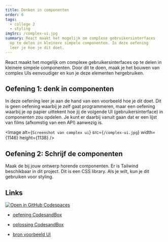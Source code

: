 ```yaml
---
title: Denken in componenten
order: 6
tags:
  - college 2
  - styling
imgSrc: /complex-ui.jpg
summary: React maakt het mogelijk om complexe gebruikersinterfaces
  op te delen in kleinere simpele componenten. In deze oefening
  leer je hoe je dit doet.
---
```


React maakt het mogelijk om complexe gebruikersinterfaces
op te delen in kleinere simpele componenten. Door dit te doen, maak
je het bouwen van complex UIs eenvoudiger en kun je deze elementen hergebruiken.

## Oefening 1: denk in componenten

In deze oefening leer je aan de hand van een voorbeeld hoe je dit doet. Dit is
geen oefening waarbij je zelf gaat programmeren, maar een oefening waarbij je
op papier uittekent hoe jij de volgende UI (gebruikersinterface) in componenten
zou opdelen. Je kunt er daarbij vanuit gaan dat er een lijst van films (afkomstig
van een API) aanwezig is.

<Image
  alt={`Screenshot van complex ui`}
  src={`/complex-ui.jpg`}
  width={1146}
  height={1138}
/>

## Oefening 2: Schrijf de componenten

Maak de bij jouw ontwerp horende componenten. Er is Tailwind beschikbaar
in dit project. Dit is een CSS library. Als je wilt, kun je dit gebruiken voor styling.

## Links

[![Open in GitHub Codespaces](https://github.com/codespaces/badge.svg)](https://github.com/codespaces/new?hide_repo_select=true&ref=main&repo=597837686&machine=basicLinux32gb&devcontainer_path=.devcontainer%2Foefening-denken-in-componenten%2Fdevcontainer.json&location=WestEurope)

- [oefening CodesandBox](https://githubbox.com/annbeemsterboer/reactjs-basis/tree/main/oefeningen/oefening-denken-in-componenten)
- [oplossing CodesandBox](https://githubbox.com/annbeemsterboer/reactjs-basis/tree/main/oefeningen/oefening-denken-in-componenten-oplossing)

- [bron voorbeeld UI](https://tailwindcss.com/)
